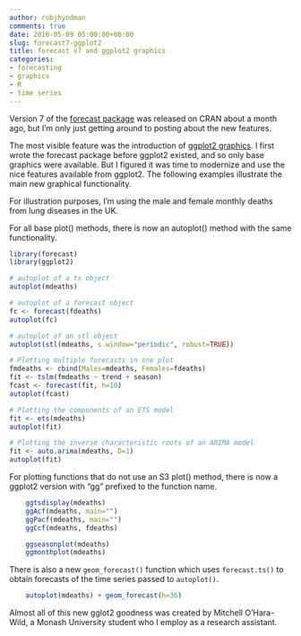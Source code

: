 ```yaml
---
author: robjhyndman
comments: true
date: 2016-05-09 05:00:00+00:00
slug: forecast7-ggplot2
title: forecast v7 and ggplot2 graphics
categories:
- forecasting
- graphics
- R
- time series
---
```


Version 7 of the [forecast package](https://github.com/robjhyndman/forecast) was released on CRAN about a month ago, but I'm only just getting around to posting about the new features.

The most visible feature was the introduction of [ggplot2 graphics](http://ggplot2.org/). I first wrote the forecast package before ggplot2 existed, and so only base graphics were available. But I figured it was time to modernize and use the nice features available from ggplot2. The following examples illustrate the main new graphical functionality.

For illustration purposes, I'm using the male and female monthly deaths from lung diseases in the UK.

<!-- more -->

For all base plot() methods, there is now an autoplot() method with the same functionality.


```r
library(forecast)
library(ggplot2)

# autoplot of a ts object
autoplot(mdeaths)
```

```r
# autoplot of a forecast object
fc <- forecast(fdeaths)
autoplot(fc)
```


```r
# autoplot of an stl object
autoplot(stl(mdeaths, s.window="periodic", robust=TRUE))
```

```r
# Plotting multiple forecasts in one plot
fmdeaths <- cbind(Males=mdeaths, Females=fdeaths)
fit <- tslm(fmdeaths ~ trend + season)
fcast <- forecast(fit, h=10)
autoplot(fcast)
```

```r
# Plotting the components of an ETS model
fit <- ets(mdeaths)
autoplot(fit)
```

```r
# Plotting the inverse characteristic roots of an ARIMA model
fit <- auto.arima(mdeaths, D=1)
autoplot(fit)
```

For plotting functions that do not use an S3 plot() method, there is now a ggplot2 version with "gg" prefixed to the function name.

```r
    ggtsdisplay(mdeaths)
    ggAcf(mdeaths, main="")
    ggPacf(mdeaths, main="")
    ggCcf(mdeaths, fdeaths)
```

```r
    ggseasonplot(mdeaths)
    ggmonthplot(mdeaths)
```

There is also a new `geom_forecast()` function which uses `forecast.ts()` to obtain forecasts of the time series passed to `autoplot()`.


```r
    autoplot(mdeaths) + geom_forecast(h=36)
```

Almost all of this new gglot2 goodness was created by Mitchell O'Hara-Wild, a Monash University student who I employ as a research assistant.
